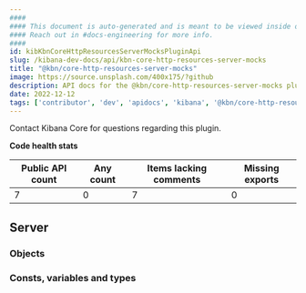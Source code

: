 ```yaml
---
####
#### This document is auto-generated and is meant to be viewed inside our experimental, new docs system.
#### Reach out in #docs-engineering for more info.
####
id: kibKbnCoreHttpResourcesServerMocksPluginApi
slug: /kibana-dev-docs/api/kbn-core-http-resources-server-mocks
title: "@kbn/core-http-resources-server-mocks"
image: https://source.unsplash.com/400x175/?github
description: API docs for the @kbn/core-http-resources-server-mocks plugin
date: 2022-12-12
tags: ['contributor', 'dev', 'apidocs', 'kibana', '@kbn/core-http-resources-server-mocks']
---
```




Contact Kibana Core for questions regarding this plugin.

**Code health stats**

| Public API count  | Any count | Items lacking comments | Missing exports |
|-------------------|-----------|------------------------|-----------------|
| 7 | 0 | 7 | 0 |

## Server

### Objects
<DocDefinitionList data={kbnCoreHttpResourcesServerMocksObj.server.objects}/>

### Consts, variables and types
<DocDefinitionList data={kbnCoreHttpResourcesServerMocksObj.server.misc}/>

